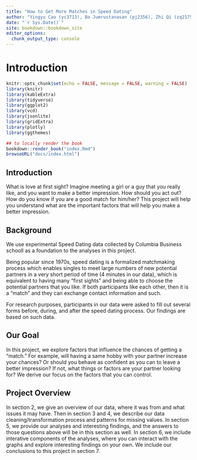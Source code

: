 ```yaml
--- 
title: "How to Get More Matches in Speed Dating"
author: "Yingyu Cao (yc3713), Bo Jumrustanasan (pj2356), Zhi Qi (zq2175)"
date: "`r Sys.Date()`"
site: bookdown::bookdown_site
editor_options: 
  chunk_output_type: console
---
```


# Introduction

```r
knitr::opts_chunk$set(echo = FALSE, message = FALSE, warning = FALSE)
library(knitr)
library(kableExtra)
library(tidyverse)
library(ggplot2)
library(vcd)
library(jsonlite)
library(gridExtra)
library(plotly)
library(ggthemes)
```

```r
## to locally render the book
bookdown::render_book("index.Rmd")
browseURL("docs/index.html")
```

## Introduction

What is love at first sight? Imagine meeting a girl or a guy that you really like, and you want to make a better impression. How should you act out? How do you know if you are a good match for him/her? This project will help you understand what are the important factors that will help you make a better impression. 

## Background

We use experimental Speed Dating data collected by Columbia Business schooll as a foundation to the analyses in this project. 

Being popular since 1970s, speed dating is a formalized matchmaking process which enables singles to meet large numbers of new potential partners in a very short period of time (4 minutes in our data), which is equivalent to having many “first sights” and being able to choose the potential partners that you like. If both participants like each other, then it is a “match” and they can exchange contact information and such. 

For research purposes, participants in our data were asked to fill out several forms before, during, and after the speed dating process. Our findings are based on such data. 

## Our Goal

In this project, we explore factors that influence the chances of getting a “match.” For example, will having a same hobby with your partner increase your chances? Or should you behave as confident as you can to leave a better impression? If not, what things or factors are your partner looking for? We derive our focus on the factors that you can control.

## Project Overview

In section 2, we give an overview of our data, where it was from and what issues it may have. Then in section 3 and 4, we describe our data cleaning/transformation process and patterns for missing values. In section 5, we provide our analyses and interesting findings, and the answers to those questions above will be in this section as well. In section 6, we include interative components of the analyses, where you can interact with the graphs and explore interesting findings on your own. We include our conclusions to this project in section 7. 
